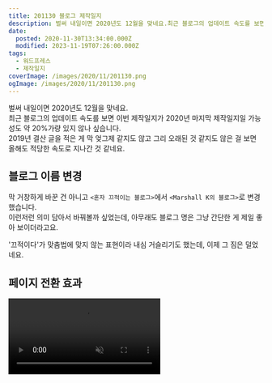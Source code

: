 ```yaml
---
title: 201130 블로그 제작일지
description: 벌써 내일이면 2020년도 12월을 맞네요.최근 블로그의 업데이트 속도를 보면 이번 제작일지가 2020년 마지막 제작일지일 가능성도 약 20%가량 있지 않나 싶습니다.2019년 결산 글을 적은 게 막 엊그제 같지도 않고 그리 오래된 것 같지도 않은 걸 보면 올해도 적당한 속도로 지나간 것 같네요. 블로그 이름 변경 막 거창하게 바꾼 건 아니고 &lt;혼자 끄적이는 블로그>에서 &lt;Marshall K의 블로그>로
date:
  posted: 2020-11-30T13:34:00.000Z
  modified: 2023-11-19T07:26:00.000Z
tags:
  - 워드프레스
  - 제작일지
coverImage: /images/2020/11/201130.png
ogImage: /images/2020/11/201130.png
---
```


벌써 내일이면 2020년도 12월을 맞네요.  
최근 블로그의 업데이트 속도를 보면 이번 제작일지가 2020년 마지막 제작일지일 가능성도 약 20%가량 있지 않나 싶습니다.  
2019년 결산 글을 적은 게 막 엊그제 같지도 않고 그리 오래된 것 같지도 않은 걸 보면 올해도 적당한 속도로 지나간 것 같네요.

## 블로그 이름 변경

막 거창하게 바꾼 건 아니고 `<혼자 끄적이는 블로그>`에서 `<Marshall K의 블로그>`로 변경했습니다.  
이런저런 의미 담아서 바꿔볼까 싶었는데, 아무래도 블로그 명은 그냥 간단한 게 제일 좋아 보이더라고요.

'끄적이다'가 맞춤법에 맞지 않는 표현이라 내심 거슬리기도 했는데, 이제 그 짐은 덜었네요.

## 페이지 전환 효과

<video autoPlay playsInline muted loop src="/images/2020/11/Fast-3g-transition.mp4" />

스크롤을 빠르게 위로 올려버리는 건 뭐가 휙휙 지나가서 다소 정신이 없어 보이기도 하고, 스크롤 이벤트 핸들러가 계속 작동해 인텔 내장 그래픽 등 그래픽 연산이 좋지 않을 땐 성능 저하로 연결되기도 했습니다.

더 나은 애니메이션이 없을까 한참 고민하다 드디어 하나를 골랐네요.  
카드를 클릭하면 이미지가 커져 자연스럽게 배너가 되는 것도 꽤 좋아 보이긴 하지만, 링크가 전부 저런 형태인 것도 아니고 그래픽 연산은 더 많아질 수도 있을 것 같아 위 방식을 골랐습니다.

화면을 가리는 게 다소 별로일 수 있을 것 같긴 합니다만, 화면을 가려야 스크롤을 제일 위로 트랜지션 없이 올려버릴 수 있으니 선택지가 많이 없더라고요.  
카메라 셔터 닫히는 효과를 구현하니 정신이 좀 없어서 그걸 굉장히 단순화해서 만들었습니다.

<video autoPlay playsInline muted loop src="/images/2020/11/page-transition.mp4" />

위 비디오는 네트워크를 강제로 느리게 해 찍었는데, 정상적인 네트워크에선 다시 열리는 속도가 셔터랑 엇비슷하지 않나 싶네요.

## 헤더

![헤더](/images/2020/11/header.png)

여전히 저게 헤더인 건 입에 붙진 않네요.  
두 가지 변경이 있습니다.

배경 그래디언트의 색을 짙게 변경해 글자가 조금 더 잘 보이게 했습니다.

높이를 PC 또는 태블릿에선 550px, 모바일에선 500px로 고정해뒀습니다. (기존엔 60vh)

## 아바타

![아바타 업데이트](/images/2020/11/avatar-update.png)

포켓몬스터 이미지에서 각종 마크업 언어, 개발 언어 등으로 변경했습니다.

모조리 제가 다룰 줄 아는 것으로만 구성하면 좋았겠지만, 아직 다룰 줄 아는 언어가 11개를 넘기진 못 해 제가 잘 다루지 못하는 언어(Rust, Go, C#)도 섞여 있습니다.  
뭐 다룰 줄 알게 되면 그만 아니겠습니까.

## 비밀 댓글

![비밀 댓글](/images/2020/12/secret-comment.png)

SECRET만 표시되는 비밀 댓글이 밋밋하단 의견에 이런저런 장식을 추가해봤습니다.  
어떻게 바꿀까 하다 2Pac의 Can't C Me가 생각나서 녹여봤습니다.

## 폰트 재변경

![Noto Sans](/images/2020/11/160549347800051048.png)

Noto Sans 못났다고 까놓고 다시 Noto Sans로 바꿨습니다.  
전에 쓰던 폰트는 좀 굵어 혹여 가독성이 떨어질까 싶기도 하고, Noto Sans도 오래 보다 보니 나쁘지 않더라고요. 최적화도 잘 되어있기도 하고요.

위 스크린샷은 누가 블로그에 올려두셔서 주워왔습니다.  
이걸 바로 알아보시고 스크린샷을 찍으셨다니…

## 캐릭터 추가

![404 페이지 캐릭터](/images/2020/11/404-add-character.png)

사촌 동생이 그려준 캐릭터를 404 페이지, 방명록에 추가했습니다.  
곰, 사슴 등등 아주 많은 동물이 섞인 잡종 중의 잡종입니다.

## 스크롤 인디케이터 추가

![스크롤 인디케이터](/images/2020/11/scroll-progress-indicator.png)

지금까지 네비게이션에만 스크롤 인디케이터를 추가했었는데, To Top 버튼의 테두리에 인디케이터를 추가해봤습니다.  
나름 귀엽기도 하고 괜찮네요.

## 키워드 메타 태그 추가

```php
<meta name="keywords" content="<?php
    if (is_single()) {
        $tags = get_the_tags();
        $tagsString = '';
        if ($tags) {
            foreach ($tags as $tag) {
                $tagsString .= $tag->name.',';
            }
        }
        echo substr($tagsString, 0, -1);
    }
    else {
        echo '웹,HTML,CSS,Javascript,Typescript,PHP,Node.js,사진';
    }
?>">
```

크게 효과는 없는 태그라던데, 그렇다고 굳이 없을 이유도 없다기에 추가해봤습니다.  
포스트에선 포스트에 추가해둔 태그가 출력되고, 아닌 페이지에선 블로그의 키워드가 출력됩니다.

## 기타

* 토스트 메시지가 제대로 표시되지 않던 오류 수정
* 예전에 사용하던 테마를 유저 설정에 추가해주는 코드 제거
* 댓글 알림이 간혹 모든 유저에게 전송되던 오류 수정
* 코드에 있던 각종 오타 수정 (eg. resposne → response)
* 수정되지 않았던 line height 모두 수정
* 아이유 이스터 에그 제거 : 방명록에서만 표시
* 파이어폭스에서 날짜가 제대로 출력되지 않던 오류 수정
* 익명으로 댓글을 달아도 유저 정보를 로컬에 저장하는 오류 수정
* svg 압축
* 홈 화면에 alt 태그가 없던 이미지들에 alt 태그 추가
* 비디오에도 지연 로딩 추가

## 하려다 접은 것

블랙 프라이데이라 아마존에서 삼성 970 evo plus를 50% 세일을 진행해 서버에 SSD를 달아볼까 하다가 동접자가 많은 게 아니면 크게 성능 향상이 없다는 소식에 접었습니다.  
물론 1나노 초도 소중하긴 하지만, 24시간 돌아가는 서버에 ssd가 멀쩡히 살아있어 줄지 의문이더라고요. 쿨링도 추가로 해줘야 할거고, 백업 주기도 훨씬 짧게 해야 할 텐데, 이건 1나노초 아끼려다 잃을 게 더 많아 보여서 일단 접었습니다.  
이미지 서버엔 SSD를 쓰니 메인 서버에 SSD가 그리 간절하지 않기도 하고요.